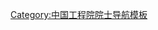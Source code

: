 {{Navbox
|name = 中国工程院环境与轻纺工程学部院士
|title = {{flagicon|CHN}} [[中国工程院]]环境与轻纺工程学部院士
|image = 
|above = 
|state = {{{state<includeonly>|collapsed</includeonly>}}}
|bodyclass = hlist
|group1= 1994年
|list1 = 
* [[丁德文]]
* [[段镇基]]†
* [[季国标]]†
* [[刘鸿亮]]
* [[钱易 (环境工程专家)|钱　易]]
* [[章基嘉]]†
|group2 = 1995年
|list2 = 
* [[顾夏声]]†
* [[李泽椿]]
* [[伦世仪]]
* [[梅自强]]†
* [[任阵海]]
* [[汤鸿霄]]
* [[唐孝炎]]
* [[郁铭芳]]†
* [[袁业立]]
* [[周翔 (纺织化学与染整工程专家)|周　翔]]
|group3 = 1997年
|list3 = 
* [[金鉴明]]†
* [[金翔龙]]
* [[孙晋良]]
* [[魏复盛]]
* [[许健民]]
* [[张高勇]]†
* [[朱尊权]]†
|group4 = 1999年
|list4 = 
* [[陈联寿]]
* [[蒋士成]]
* [[王文兴 (环境化学家)|王文兴]]
* [[张懿|张　懿]]
* <del>[[周国泰]]</del>
|group5 = 2001年
|list5 = 
* [[蔡道基]]
* [[潘德炉]]
* [[孙铁珩]]†
* [[姚穆|姚　穆]]
|group6 = 2003年
|list6 = 
* [[陈克复]]
* [[侯保荣]]
|group7 = 2005年
|list7 = 
* [[丁一汇]]
* [[郝吉明]]
|group8 = 2007年
|list8 = 
* [[方国洪]]
* [[庞国芳]]
* [[张全兴]]
|group9 = 2009年
|list9 = 
* [[侯立安]]
* <del>[[孟伟|孟　伟]]</del>
* [[曲久辉]]
* [[石碧|石　碧]]
* [[孙宝国]]
* [[徐祥德]]
|group10 = 2011年
|list10 = 
* [[段宁 (清洁生产专家)|段　宁]]
* [[瞿金平]]
* [[王如松]]†
* [[谢剑平]]
|group11 = 2013年
|list11 = 
* [[刘文清]]
* [[宋君强]]
* [[俞建勇]]
* [[张偲|张　偲]]
* [[朱蓓薇]]
|group12 = 2015年
|list12 = 
* [[贺克斌]]
* [[李家彪]]
* [[吴清平]]
* [[杨志峰]]
* [[岳国君]]
* [[张远航]]
|group13 = 2017年
|list13 = 
* [[陈坚 (发酵与轻工生物技术专家)|陈　坚]]
* [[贺泓|贺　泓]]
* [[蒋兴伟]]
* [[王琪 (塑料加工装备专家)|王　琪]]
* [[吴丰昌]]
* [[朱利中]]
|group14 = 2019年
|list14 = 
* [[陈卫 (食品生物技术专家)|陈　卫]]
* [[陈文兴]]
* [[任发政]]
* [[任洪强]]
* [[王桥 (环境保护专家)|王　桥]]
* [[徐祖信]]
* [[张小曳]]

|group15 = 2021年
|list15 = 
* [[王双飞]]
* [[王军成]]
* [[冯起 (1966年)|冯　起]]
* [[吴明红]]
* [[单杨|单　杨]]
* [[徐卫林]]
* [[高翔 (热能工程专家)|高　翔]]
* [[谢明勇]]

|below = 
†：已逝世；<s>删除线</s>：表示称号被撤销
* [[Template:中国工程院机械与运载工程学部院士|机械与运载工程学部]]
* [[Template:中国工程院信息与电子工程学部院士|信息与电子工程学部]]
* [[Template:中国工程院化工、冶金与材料工程学部院士|化工、冶金与材料工程学部]]
* [[Template:中国工程院能源与矿业工程学部院士|能源与矿业工程学部]]
* [[Template:中国工程院土木、水利与建筑工程学部院士|土木、水利与建筑工程学部]]
* '''环境与轻纺工程学部'''
* [[Template:中国工程院农业学部院士|农业学部]]
* [[Template:中国工程院医药卫生学部院士|医药卫生学部]]
* [[Template:中国工程院工程管理学部院士|工程管理学部]]
}}<noinclude>
[[Category:中国工程院环境与轻纺工程学部院士| ]]
[[Category:中国工程院院士导航模板]]
</noinclude>
